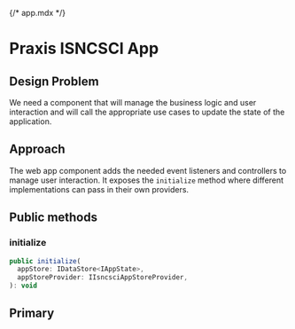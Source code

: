 {/* app.mdx */}


<Meta of={Stories} />

# Praxis ISNCSCI App

## Design Problem

We need a component that will manage the business logic and user interaction and will call the appropriate use cases to update the state of the application.

## Approach

The web app component adds the needed event listeners and controllers to manage user interaction.
It exposes the `initialize` method where different implementations can pass in their own providers.

## Public methods

### initialize

```js
public initialize(
  appStore: IDataStore<IAppState>,
  appStoreProvider: IIsncsciAppStoreProvider,
): void
```

## Primary

<Canvas of={Stories.Primary} />
